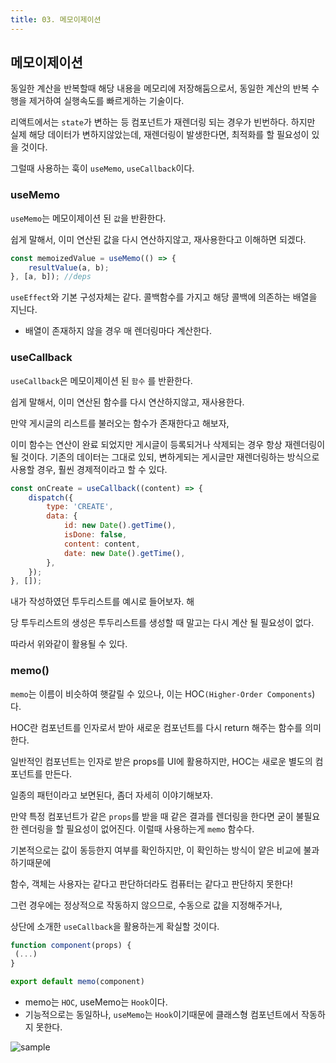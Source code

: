 ```yaml
---
title: 03. 메모이제이션
---
```


## 메모이제이션

동일한 계산을 반복할때 해당 내용을 메모리에 저장해둠으로서, 동일한 계산의 반복 수행을 제거하여 실행속도를 빠르게하는 기술이다.

리액트에서는 `state`가 변하는 등 컴포넌트가 재렌더링 되는 경우가 빈번하다. 하지만 실제 해당 데이터가 변하지않았는데, 재렌더링이 발생한다면, 최적화를 할 필요성이 있을 것이다.

그럴때 사용하는 훅이 `useMemo`, `useCallback`이다.

### useMemo

`useMemo`는 메모이제이션 된 `값`을 반환한다.

쉽게 말해서, 이미 연산된 값을 다시 연산하지않고, 재사용한다고 이해하면 되겠다.

```jsx
const memoizedValue = useMemo(() => {
    resultValue(a, b);
}, [a, b]); //deps
```

`useEffect`와 기본 구성자체는 같다. 콜백함수를 가지고 해당 콜백에 의존하는 배열을 지닌다.

-   배열이 존재하지 않을 경우 매 렌더링마다 계산한다.

### useCallback

`useCallback`은 메모이제이션 된 `함수` 를 반환한다.

쉽게 말해서, 이미 연산된 함수를 다시 연산하지않고, 재사용한다.

만약 게시글의 리스트를 불러오는 함수가 존재한다고 해보자,

이미 함수는 연산이 완료 되었지만 게시글이 등록되거나 삭제되는 경우 항상 재렌더링이 될 것이다. 기존의 데이터는 그대로 있되, 변하게되는 게시글만 재렌더링하는 방식으로 사용할 경우, 훨씬 경제적이라고 할 수 있다.

```jsx
const onCreate = useCallback((content) => {
    dispatch({
        type: 'CREATE',
        data: {
            id: new Date().getTime(),
            isDone: false,
            content: content,
            date: new Date().getTime(),
        },
    });
}, []);
```

내가 작성하였던 투두리스트를 예시로 들어보자. 해

당 투두리스트의 생성은 투두리스트를 생성할 때 말고는 다시 계산 될 필요성이 없다.

따라서 위와같이 활용될 수 있다.

### memo()

`memo`는 이름이 비슷하여 햇갈릴 수 있으나, 이는 HOC`(Higher-Order Components`)다.

HOC란 컴포넌트를 인자로서 받아 새로운 컴포넌트를 다시 return 해주는 함수를 의미한다.

일반적인 컴포넌트는 인자로 받은 props를 UI에 활용하지만, HOC는 새로운 별도의 컴포넌트를 만든다.

일종의 패턴이라고 보면된다, 좀더 자세히 이야기해보자.

만약 특정 컴포넌트가 같은 `props`를 받을 때 같은 결과를 렌더링을 한다면 굳이 불필요한 렌더링을 할 필요성이 없어진다. 이럴때 사용하는게 `memo` 함수다.

기본적으로는 값이 동등한지 여부를 확인하지만, 이 확인하는 방식이 얕은 비교에 불과하기때문에

함수, 객체는 사용자는 같다고 판단하더라도 컴퓨터는 같다고 판단하지 못한다!

그런 경우에는 정상적으로 작동하지 않으므로, 수동으로 값을 지정해주거나,

상단에 소개한 `useCallback`을 활용하는게 확실할 것이다.

```jsx
function component(props) {
 (...)
}

export default memo(component)
```

-   memo는 `HOC`, useMemo는 `Hook`이다.
-   기능적으로는 동일하나, `useMemo`는 `Hook`이기때문에 클래스형 컴포넌트에서 작동하지 못한다.

![sample](/img/2024-05-21-11-08-35.png)
